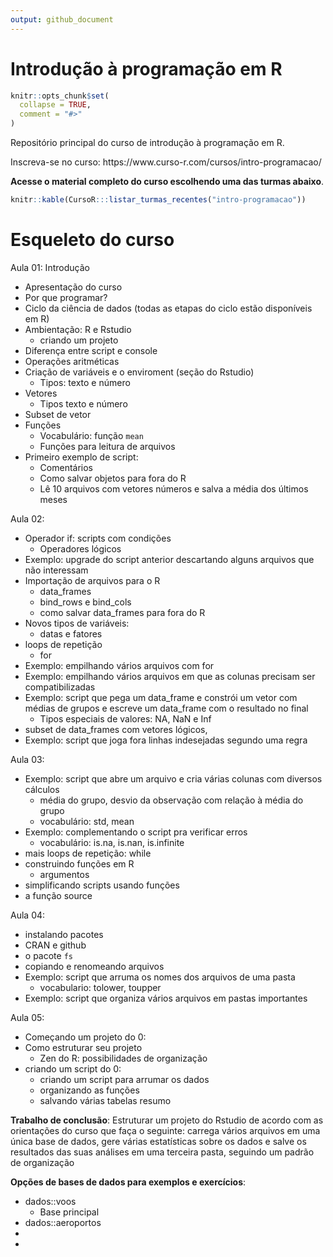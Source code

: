 ```yaml
---
output: github_document
---
```


# Introdução à programação em R

<!-- README.md is generated from README.Rmd. Please edit that file -->

```r
knitr::opts_chunk$set(
  collapse = TRUE,
  comment = "#>"
)
```

Repositório principal do curso de introdução à programação em R.

Inscreva-se no curso: https://www.curso-r.com/cursos/intro-programacao/

**Acesse o material completo do curso escolhendo uma das turmas abaixo**.

```r
knitr::kable(CursoR:::listar_turmas_recentes("intro-programacao"))
```

# Esqueleto do curso

Aula 01: Introdução

- Apresentação do curso
- Por que programar?
- Ciclo da ciência de dados (todas as etapas do ciclo estão disponíveis em R)
- Ambientação: R e Rstudio
  - criando um projeto
- Diferença entre script e console
- Operações aritméticas 
- Criação de variáveis e o enviroment (seção do Rstudio)
  - Tipos: texto e número
- Vetores
  - Tipos texto e número
- Subset de vetor
- Funções
  - Vocabulário: função `mean`
  - Funções para leitura de arquivos
- Primeiro exemplo de script:
  - Comentários
  - Como salvar objetos para fora do R
  - Lê 10 arquivos com vetores números e salva a média dos últimos meses  

Aula 02: 

- Operador if: scripts com condições
  - Operadores lógicos
- Exemplo: upgrade do script anterior descartando alguns arquivos que não interessam
- Importação de arquivos para o R
  - data_frames
  - bind_rows e bind_cols
  - como salvar data_frames para fora do R
- Novos tipos de variáveis:
  - datas e fatores
- loops de repetição
  - for
- Exemplo: empilhando vários arquivos com for
- Exemplo: empilhando vários arquivos em que as colunas precisam ser compatibilizadas
- Exemplo: script que pega um data_frame e constrói um vetor com médias de grupos e escreve um data_frame com o resultado no final
  - Tipos especiais de valores: NA, NaN e Inf
- subset de data_frames com vetores lógicos,
- Exemplo: script que joga fora linhas indesejadas segundo uma regra

Aula 03: 

- Exemplo: script que abre um arquivo e cria várias colunas com diversos cálculos
  - média do grupo, desvio da observação com relação à média do grupo
  - vocabulário: std, mean
- Exemplo: complementando o script pra verificar erros
  - vocabulário: is.na, is.nan, is.infinite
- mais loops de repetição: while
- construindo funções em R
  - argumentos
- simplificando scripts usando funções
- a função source 
  
Aula 04: 

- instalando pacotes
- CRAN e github
- o pacote `fs`
- copiando e renomeando arquivos
- Exemplo: script que arruma os nomes dos arquivos de uma pasta
    - vocabulario: tolower, toupper
- Exemplo: script que organiza vários arquivos em pastas importantes

Aula 05: 

- Começando um projeto do 0:
- Como estruturar seu projeto
  - Zen do R: possibilidades de organização
- criando um script do 0:
  - criando um script para arrumar os dados
  - organizando as funções
  - salvando várias tabelas resumo

**Trabalho de conclusão**: Estruturar um projeto do Rstudio de acordo com as orientações do curso que faça o seguinte: carrega vários arquivos em uma única base de dados, gere várias estatísticas sobre os dados e salve os resultados das suas análises em uma terceira pasta, seguindo um padrão de organização

**Opções de bases de dados para exemplos e exercícios**:

- dados::voos
    - Base principal
- dados::aeroportos
- 
- 